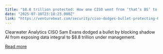 ```yaml
---
title: "$8.8 trillion protected: How one CISO went from ‘that’s BS’ to bulletproof in 90 days"
date: "2025-07-10T23:18:23.000Z"
link: "https://venturebeat.com/security/ciso-dodges-bullet-protecting-8-8-trillion-from-shadow-ai/"
---
```


Clearwater Analytics CISO Sam Evans dodged a bullet by blocking shadow AI from exposing data integral to $8.8 trillion under management.

[Read more](https://venturebeat.com/security/ciso-dodges-bullet-protecting-8-8-trillion-from-shadow-ai/)
